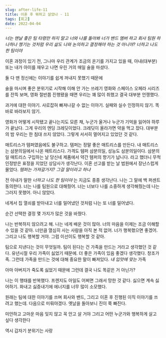 ```yaml
---
slug: after-life-11
title: 이혼 후 뭐하고 살았나 - 11
tags: [회고]
date: 2022-04-04
---
```


_너는 맨날 좋은 팀 타령만 하지 말고 너와 나를 돌아봐_
_너가 밴드 멤버 하고 회사 팀원 하나하나 챙기는 것처럼 우리 삶도 나와 논의하고 결정해야 하는 것 아니야?_
_너하고 나도 한 팀이야_

이혼 과정이 있기 전, 그나마 우리 관계가 조금의 온기를 가지고 있을 때, 아내(대부분) 또는 내가 아이를 재우고 나면 우린 거의 매일 술을 마셨다.

둘 다 맨 정신에는 이야기를 쉽게 꺼내지 못했기 때문에

술을 마시며 좋은 분위기로 시작해 이해 안 가는 쓰레기 영화와 스페이스 오페라 시리즈를 잔뜩 보며, 영화 절반쯤 진행됐을 때면 우리는 꽤 많이 취했고 결국 대부분 언쟁했다.

과거에 대한 이야기. 사로잡혀 빠져나갈 수 없는 이야기. 실패와 실수 인정하지 않기. 똑바로 바라보지 않기.

영화가 어떻게 시작됐고 끝나는지도 모른 채, 누군가 울거나 누군가 기억을 잃어야 하루가 끝났다. 그게 우리의 엔딩 크레딧이었다.
크레딧이 올라가면 약을 먹고 잤다. 대부분의 밤 우리는 한 침대 쓰지 않았다. 그렇게 서서히 멀어지고 있었던 것 같다.

매트리스가 템퍼였음에도 불구하고.
템퍼는 정말 좋은 매트리스를 만든다. 내 매트리스는 삼분의일에서 나온 매트리스다. 가격도 템퍼 삼분의일, 성능도 삼분의일이다. 삼분의일 매트리스 구입하는 날 당신네 제품에서 약간 템퍼의 향기가 납니다. 라고 했더니 무척 인정받은 표정을 지었던 상담사가 생각난다.
이혼 선고를 받는 날 법원에서 장난스럽게 물었다.
_템퍼는 가져갈거지? 그걸 말이라고 하냐_

전 아내가 말한 _너하고 나도 한 팀이야_ 는 지금도 종종 생각난다. 나는 그 말에 백 퍼센트 동의한다. 너는 나를 팀원으로 대해줬어. 너는 너보다 나를 소중하게 생각해줬는데 나는 그러지 못했어. 아니 않았다.

네게서 집 열쇠를 받아내고 너를 밀어냈던 것처럼 나는 또 너를 밀어냈다.

순간 선택한 결정 몇 가지가 많은 것을 바꿨다.

나는 반복하지 않으려고 해.
나는 네게 배운 것이 많아.
너의 마음을 이제는 조금 이해할 수 있을 것 같아.
너만큼 열심히 사는 사람을 아직 본 적 없어.
너가 행복했으면 좋겠어. 그리고 나도 행복할 거야. 그럼 이선이도 행복할 것 같아.

팀으로 지낸다는 것이 무엇일까.
팀이 된다는 건 가족을 만드는 거라고 생각했던 것 같다. 유년시절 우리 가족이 싫었기 때문에. 더 좋은 가족이 있음 좋겠다 생각했다.
창조가족. 그런데 가족을 만드는 것에 대해 중요한 말이 빠져있다.
_내 입맛에 맞는_ 가족

아마 아버지가 죽도록 싫었기 때문에
그런데 결국 나도 똑같은 거 아닌가?

나는 이 행태를 반복했다. 프렌지도 아일도 어쩌면 그래서 망한 것 같다.
싫으면 계속 싫어하기. 화내고 싫증내기에 에너지를 너무 많이 소모했다.

원래는 팀에 대한 이야기를 쓰며 회사와 밴드, 그리고 이혼 후 진행된 이직 이야기를 쓰려고 했는데. 다음으로 미뤄야겠다. 옛날을 돌아보니 진이 쭉 빠진다.

미안하고 고마운 마음 잊지 않고 꼭 안고 살 거야
그리고 어떤 누군가와 행복하게 살고 싶다 생각한다

역시 갑자기 분위기는 사랑
